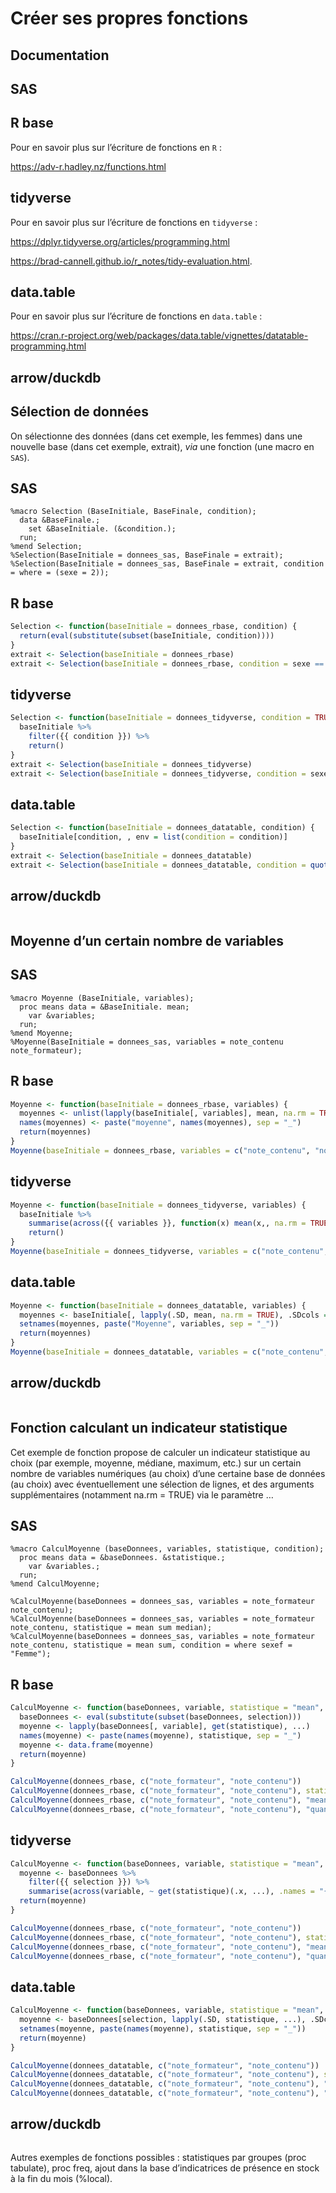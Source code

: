 # Créer ses propres fonctions

## Documentation
::: {.panel-tabset group="language"}

## SAS {.unnumbered .unlisted}

## R base {.unnumbered .unlisted}

Pour en savoir plus sur l'écriture de fonctions en `R` :

<https://adv-r.hadley.nz/functions.html>

## tidyverse {.unnumbered .unlisted}

Pour en savoir plus sur l'écriture de fonctions en `tidyverse` :

<https://dplyr.tidyverse.org/articles/programming.html>

<https://brad-cannell.github.io/r_notes/tidy-evaluation.html>.


## data.table {.unnumbered .unlisted}

Pour en savoir plus sur l'écriture de fonctions en `data.table` :

<https://cran.r-project.org/web/packages/data.table/vignettes/datatable-programming.html>

## arrow/duckdb {.unnumbered .unlisted}

:::

## Sélection de données

On sélectionne des données (dans cet exemple, les femmes) dans une nouvelle base (dans cet exemple, extrait), *via* une fonction (une macro en `SAS`).

::: {.panel-tabset group="language"}

## SAS {.unnumbered .unlisted}

``` sas
%macro Selection (BaseInitiale, BaseFinale, condition);
  data &BaseFinale.;
    set &BaseInitiale. (&condition.);
  run;
%mend Selection;
%Selection(BaseInitiale = donnees_sas, BaseFinale = extrait);
%Selection(BaseInitiale = donnees_sas, BaseFinale = extrait, condition = where = (sexe = 2));
```

## R base {.unnumbered .unlisted}

```r
Selection <- function(baseInitiale = donnees_rbase, condition) {
  return(eval(substitute(subset(baseInitiale, condition))))
}
extrait <- Selection(baseInitiale = donnees_rbase)
extrait <- Selection(baseInitiale = donnees_rbase, condition = sexe == "2")
```

## tidyverse {.unnumbered .unlisted}

```r
Selection <- function(baseInitiale = donnees_tidyverse, condition = TRUE) {
  baseInitiale %>% 
    filter({{ condition }}) %>% 
    return()
}
extrait <- Selection(baseInitiale = donnees_tidyverse)
extrait <- Selection(baseInitiale = donnees_tidyverse, condition = sexe == "2")
```

## data.table {.unnumbered .unlisted}
```r
Selection <- function(baseInitiale = donnees_datatable, condition) {
  baseInitiale[condition, , env = list(condition = condition)]
}
extrait <- Selection(baseInitiale = donnees_datatable)
extrait <- Selection(baseInitiale = donnees_datatable, condition = quote(sexe == "2"))
```

## arrow/duckdb {.unnumbered .unlisted}
```r

```

:::

## Moyenne d'un certain nombre de variables

::: {.panel-tabset group="language"}

## SAS {.unnumbered .unlisted}

``` sas
%macro Moyenne (BaseInitiale, variables);
  proc means data = &BaseInitiale. mean;
    var &variables;
  run;
%mend Moyenne;
%Moyenne(BaseInitiale = donnees_sas, variables = note_contenu note_formateur);
```

## R base {.unnumbered .unlisted}

```r
Moyenne <- function(baseInitiale = donnees_rbase, variables) {
  moyennes <- unlist(lapply(baseInitiale[, variables], mean, na.rm = TRUE))
  names(moyennes) <- paste("moyenne", names(moyennes), sep = "_")
  return(moyennes)
}
Moyenne(baseInitiale = donnees_rbase, variables = c("note_contenu", "note_formateur"))
```

## tidyverse {.unnumbered .unlisted}

```r
Moyenne <- function(baseInitiale = donnees_tidyverse, variables) {
  baseInitiale %>% 
    summarise(across({{ variables }}, function(x) mean(x,, na.rm = TRUE), .names = "Moyenne_{.col}")) %>% 
    return()
}
Moyenne(baseInitiale = donnees_tidyverse, variables = c("note_contenu", "note_formateur"))
```

## data.table {.unnumbered .unlisted}

```r
Moyenne <- function(baseInitiale = donnees_datatable, variables) {
  moyennes <- baseInitiale[, lapply(.SD, mean, na.rm = TRUE), .SDcols = variables]
  setnames(moyennes, paste("Moyenne", variables, sep = "_"))
  return(moyennes)
}
Moyenne(baseInitiale = donnees_datatable, variables = c("note_contenu", "note_formateur"))
```

## arrow/duckdb {.unnumbered .unlisted}

```r

```

:::

## Fonction calculant un indicateur statistique

Cet exemple de fonction propose de calculer un indicateur statistique au choix (par exemple, moyenne, médiane, maximum, etc.) sur un certain nombre de variables numériques (au choix) d'une certaine base de données (au choix) avec éventuellement une sélection de lignes, et des arguments supplémentaires (notamment na.rm = TRUE) via le paramètre ...

::: {.panel-tabset group="language"}

## SAS {.unnumbered .unlisted}

``` sas
%macro CalculMoyenne (baseDonnees, variables, statistique, condition);
  proc means data = &baseDonnees. &statistique.;
    var &variables.;
  run;
%mend CalculMoyenne;

%CalculMoyenne(baseDonnees = donnees_sas, variables = note_formateur note_contenu);
%CalculMoyenne(baseDonnees = donnees_sas, variables = note_formateur note_contenu, statistique = mean sum median);
%CalculMoyenne(baseDonnees = donnees_sas, variables = note_formateur note_contenu, statistique = mean sum, condition = where sexef = "Femme");
```

## R base {.unnumbered .unlisted}

```r
CalculMoyenne <- function(baseDonnees, variable, statistique = "mean", ..., selection = TRUE) {
  baseDonnees <- eval(substitute(subset(baseDonnees, selection)))
  moyenne <- lapply(baseDonnees[, variable], get(statistique), ...)
  names(moyenne) <- paste(names(moyenne), statistique, sep = "_")
  moyenne <- data.frame(moyenne)
  return(moyenne)
}

CalculMoyenne(donnees_rbase, c("note_formateur", "note_contenu"))
CalculMoyenne(donnees_rbase, c("note_formateur", "note_contenu"), statistique = "median", na.rm = TRUE)
CalculMoyenne(donnees_rbase, c("note_formateur", "note_contenu"), "mean", na.rm = TRUE, selection = sexef == "Femme")
CalculMoyenne(donnees_rbase, c("note_formateur", "note_contenu"), "quantile", na.rm = TRUE, probs = seq(0, 1, 0.1), selection = sexef == "Femme")
```

## tidyverse {.unnumbered .unlisted}

```r
CalculMoyenne <- function(baseDonnees, variable, statistique = "mean", ..., selection = TRUE) {
  moyenne <- baseDonnees %>% 
    filter({{ selection }}) %>% 
    summarise(across(variable, ~ get(statistique)(.x, ...), .names = "{.col}_{ {{ statistique }} }"))
  return(moyenne)
}

CalculMoyenne(donnees_rbase, c("note_formateur", "note_contenu"))
CalculMoyenne(donnees_rbase, c("note_formateur", "note_contenu"), statistique = "median", na.rm = TRUE)
CalculMoyenne(donnees_rbase, c("note_formateur", "note_contenu"), "mean", na.rm = TRUE, selection = sexef == "Femme")
CalculMoyenne(donnees_rbase, c("note_formateur", "note_contenu"), "quantile", na.rm = TRUE, probs = seq(0, 1, 0.1), selection = sexef == "Femme")
```

## data.table {.unnumbered .unlisted}

```r
CalculMoyenne <- function(baseDonnees, variable, statistique = "mean", ..., selection = TRUE) {
  moyenne <- baseDonnees[selection, lapply(.SD, statistique, ...), .SDcols = variable, env = list(statistique = statistique, selection = selection)]
  setnames(moyenne, paste(names(moyenne), statistique, sep = "_"))
  return(moyenne)
}

CalculMoyenne(donnees_datatable, c("note_formateur", "note_contenu"))
CalculMoyenne(donnees_datatable, c("note_formateur", "note_contenu"), statistique = "median", na.rm = TRUE)
CalculMoyenne(donnees_datatable, c("note_formateur", "note_contenu"), "mean", na.rm = TRUE, selection = quote(sexef == "Femme"))
CalculMoyenne(donnees_datatable, c("note_formateur", "note_contenu"), "quantile", na.rm = TRUE, probs = seq(0, 1, 0.1), selection = quote(sexef == "Femme"))
```

## arrow/duckdb {.unnumbered .unlisted}

```r

```

:::

Autres exemples de fonctions possibles : statistiques par groupes (proc tabulate), proc freq, ajout dans la base d'indicatrices de présence en stock à la fin du mois (%local).